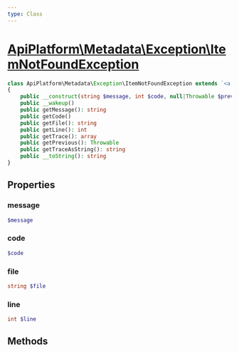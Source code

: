 ```yaml
---
type: Class
---
```


# [ApiPlatform\Metadata\Exception\ItemNotFoundException](/docs/vmain/reference/Metadata/Exception/ItemNotFoundException)



```php
class ApiPlatform\Metadata\Exception\ItemNotFoundException extends `<a href="/docs/vmain/reference/Exception/ItemNotFoundException">ApiPlatform\Exception\ItemNotFoundException</a>` implements Stringable, Throwable, `<a href="/docs/vmain/reference/Exception/ExceptionInterface">ApiPlatform\Exception\ExceptionInterface</a>`
{
    public __construct(string $message, int $code, null|Throwable $previous)
    public __wakeup()
    public getMessage(): string
    public getCode()
    public getFile(): string
    public getLine(): int
    public getTrace(): array
    public getPrevious(): Throwable
    public getTraceAsString(): string
    public __toString(): string
}
```
## Properties
### message

```php
$message
```



### code

```php
$code
```



### file

```php
string $file
```



### line

```php
int $line
```



## Methods
